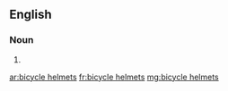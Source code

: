 ==English==

===Noun===
{{head|en|plural}}

# {{plural of|bicycle helmet|lang=en}}

[[ar:bicycle helmets]]
[[fr:bicycle helmets]]
[[mg:bicycle helmets]]
